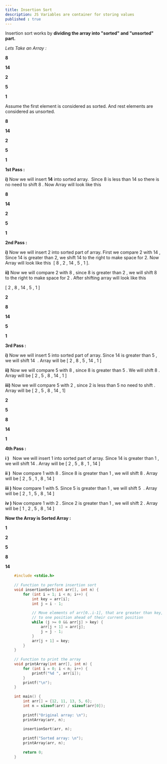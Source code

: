 ```yaml
---
title: Insertion Sort
description: JS Variables are container for storing values
published : true
---
```


Insertion sort works by **dividing the array into "sorted" and "unsorted" part.**

_Lets Take an Array :_

**8**

**14**

**2**

**5**

**1**

Assume the first element is considered as sorted. And rest elements are considered as unsorted.

**8**

**14**

**2**

**5**

**1**

**1st Pass :** 

**i)** Now we will insert **14** into sorted array.  Since 8 is less than 14 so there is no need to shift 8 . Now Array will look like this 

**8**

**14**

**2**

**5**

**1**

**2nd Pass :** 

**i)** Now we will insert 2 into sorted part of array. First we compare 2 with 14 , Since 14 is greater than 2, we shift 14 to the right to make space for 2. Now Array will look like this  \[ 8 , 2 , 14 , 5 , 1 \].

**ii)** Now we will compare 2 with 8 , since 8 is greater than 2 , we will shift 8 to the right to make space for 2 . After shifting array will look like this 

\[ 2 , 8 , 14 , 5 , 1 \]

**2**

**8**

**14**

**5**

**1**

**3rd Pass :** 

**i)** Now we will insert 5 into sorted part of array. Since 14 is greater than 5 , we will shift 14  . Array will be \[ 2 , 8 , 5 , 14 , 1 \]

**ii)** Now we will compare 5 with 8 , since 8 is greater than 5 . We will shift 8 . Array will be \[ 2 , 5 , 8 , 14 , 1 \]

**iii)** Now we will compare 5 with 2 , since 2 is less than 5 no need to shift . Array will be \[ 2 , 5 , 8 , 14 , 1\] 

**2**

**5**

**8**

**14**

**1**

**4th Pass :** 

**i )**   Now we will insert 1 into sorted part of array. Since 14 is greater than 1 , we will shift 14 . Array will be \[ 2 , 5 , 8 , 1 , 14 \]

**ii )**  Now compare 1 with 8 . Since 8 is greater than 1 , we will shift 8 . Array will be \[ 2 , 5 , 1 , 8 , 14 \]

**iii )** Now compare 1 with 5. Since 5 is greater than 1 , we will shift 5  . Array will be \[ 2 , 1 , 5 , 8 , 14 \]

**iv )** Now compare 1 with 2 . Since 2 is greater than 1 , we will shift 2 . Array will be \[ 1 , 2 , 5 , 8 , 14 \] 

**Now the Array is Sorted Array :** 

**1**

**2**

**5**

**8**

**14**
```c
    #include <stdio.h>
    
    // Function to perform insertion sort
    void insertionSort(int arr[], int n) {
        for (int i = 1; i < n; i++) {
            int key = arr[i];
            int j = i - 1;
    
            // Move elements of arr[0..i-1], that are greater than key,
            // to one position ahead of their current position
            while (j >= 0 && arr[j] > key) {
                arr[j + 1] = arr[j];
                j = j - 1;
            }
            arr[j + 1] = key;
        }
    }
    
    // Function to print the array
    void printArray(int arr[], int n) {
        for (int i = 0; i < n; i++) {
            printf("%d ", arr[i]);
        }
        printf("\n");
    }
    
    int main() {
        int arr[] = {12, 11, 13, 5, 6};
        int n = sizeof(arr) / sizeof(arr[0]);
    
        printf("Original array: \n");
        printArray(arr, n);
    
        insertionSort(arr, n);
    
        printf("Sorted array: \n");
        printArray(arr, n);
    
        return 0;
    }
```